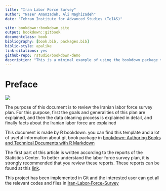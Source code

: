 ```yaml
--- 
title: "Iran Labor Force Survey"
author: "Naser Amanzadeh, Ali Naghizadeh"
date: "Tehran Institute for Advanced Studies (TeIAS)"

site: bookdown::bookdown_site
output: bookdown::gitbook
documentclass: book
bibliography: [book.bib, packages.bib]
biblio-style: apalike
link-citations: yes
github-repo: rstudio/bookdown-demo
description: "This is a minimal example of using the bookdown package to write a book. The output format for this example is bookdown::gitbook."
---
```


# Preface

![](C:/Users/ali/Dropbox/LFS Cleaning/GitHub/RMarkDown/Figures/fig2.png)

The purpose of this document is to review the Iranian labor force survey plan. For this purpose, first the goals and generalities of this plan are explained, and then the data cleaning process is explained in detail, and finally facts about the Iranian labor force are explained

This document is made by R bookdown. you can find this template and a lot of useful information about git book package in [bookdown: Authoring Books and Technical Documents with R Markdown](https://bookdown.org/yihui/bookdown/)

The first part of this article is written according to the reports of the Statistics Center. To better understand the labor force survey plan, it is strongly recommended that you review these reports. These reports can be found at this [link](https://www.amar.org.ir/%D8%AF%D8%A7%D8%AF%D9%87%D9%87%D8%A7-%D9%88-%D8%A7%D8%B7%D9%84%D8%A7%D8%B9%D8%A7%D8%AA-%D8%A2%D9%85%D8%A7%D8%B1%DB%8C/%D8%AC%D9%85%D8%B9%DB%8C%D8%AA-%D9%88-%D9%86%DB%8C%D8%B1%D9%88%DB%8C-%DA%A9%D8%A7%D8%B1/%D9%86%DB%8C%D8%B1%D9%88%DB%8C-%DA%A9%D8%A7%D8%B1#5585732-).

This project has been implemented in Git and the interested user can get all the relevant codes and files in [Iran-Labor-Force-Survey](https://github.com/TeIAS-LFS/Iran-Labor-Force-Survey)
